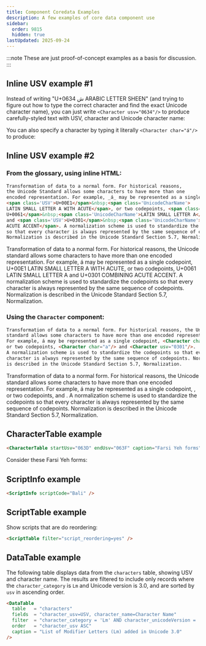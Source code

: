 ```yaml
---
title: Component Coredata Examples
description: A few examples of core data component use
sidebar:
  order: 9815
  hidden: true
lastUpdated: 2025-09-24
---
```


:::note
These are just proof-of-concept examples as a basis for discussion.
:::

## Inline USV example #1

Instead of writing "U+0634 ش ARABIC LETTER SHEEN" (and trying to figure out how to type the correct character and find the exact Unicode character name), you can just write `<Character usv="0634"/>` to produce carefully-styled text with USV, character and Unicode character name: <Character usv="0634"/>

You can also specify a character by typing it literally `<Character char="á"/>` to produce: <Character char="á"/>


## Inline USV example #2

### From the glossary, using inline HTML:
```html
Transformation of data to a normal form. For historical reasons,
the Unicode Standard allows some characters to have more than one
encoded representation. For example, _á_ may be represented as a single codepoint,
<span class='USV'>U+00E1</span>&nbsp;<span class='UnicodeCharName'>
LATIN SMALL LETTER A WITH ACUTE</span>, or two codepoints, <span class='USV'>
U+0061</span>&nbsp;<span class='UnicodeCharName'>LATIN SMALL LETTER A</span>
and <span class='USV'>U+0301</span>&nbsp;<span class='UnicodeCharName'>COMBINING 
ACUTE ACCENT</span>. A normalization scheme is used to standardize the codepoints
so that every character is always represented by the same sequence of codepoints.
Normalization is described in the Unicode Standard Section 5.7, Normalization.
```

Transformation of data to a normal form. For historical reasons, the Unicode standard allows some characters to have more than one encoded representation. For example, á may be represented as a single codepoint, U+00E1 LATIN SMALL LETTER A WITH ACUTE, or two codepoints, U+0061 LATIN SMALL LETTER A and U+0301 COMBINING ACUTE ACCENT. A normalization scheme is used to standardize the codepoints so that every character is always represented by the same sequence of codepoints. Normalization is described in the Unicode Standard Section 5.7, Normalization.


### Using the `Character` component:
```html
Transformation of data to a normal form. For historical reasons, the Unicode 
standard allows some characters to have more than one encoded representation. 
For example, á may be represented as a single codepoint, <Character char="á"/>, 
or two codepoints, <Character char="a"/> and <Character usv="0301"/>. 
A normalization scheme is used to standardize the codepoints so that every 
character is always represented by the same sequence of codepoints. Normalization
is described in the Unicode Standard Section 5.7, Normalization.
```

Transformation of data to a normal form. For historical reasons, the Unicode standard allows some characters to have more than one encoded representation. For example, á may be represented as a single codepoint, <Character char="á"/>, or two codepoints, <Character char="a"/> and <Character usv="0301"/>. A normalization scheme is used to standardize the codepoints so that every character is always represented by the same sequence of codepoints. Normalization is described in the Unicode Standard Section 5.7, Normalization.


## CharacterTable example

```html
<CharacterTable startUsv="063D" endUsv="063F" caption="Farsi Yeh forms"/>
```

Consider these Farsi Yeh forms:

<CharacterTable startUsv="063D" endUsv="063F" caption="Farsi Yeh forms"/>


## ScriptInfo example

```html
<ScriptInfo scriptCode="Bali" />
```

<ScriptInfo scriptCode="Beng" />


## ScriptTable example

Show scripts that are do reordering:
```html
<ScriptTable filter="script_reordering=yes" />
```

<ScriptTable filter="script_reordering=yes" />


## DataTable example

The following table displays data from the `characters` table, showing USV and character name. The results are filtered to include only records where the `character_category` is `Lm` and Unicode version is 3.0, and are sorted by `usv` in ascending order.

```html
<DataTable 
  table   = "characters" 
  fields  = "character_usv=USV, character_name=Character Name" 
  filter  = "character_category = 'Lm' AND character_unicodeVersion = '3.0'" 
  order   = "character_usv ASC" 
  caption = "List of Modifier Letters (Lm) added in Unicode 3.0"
/>
```

<DataTable 
  table   = "characters" 
  fields  = "character_usv=USV, character_name=Character Name" 
  filter  = "character_category = 'Lm' AND character_unicodeVersion = '3.0'" 
  order   = "character_usv ASC" 
  caption = "List of Modifier Letters (Lm) added in Unicode 3.0"
/>
